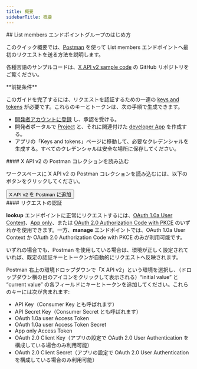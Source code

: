 ```yaml
---
title: 概要
sidebarTitle: 概要
---
```



<div id="getting-started-with-the-list-members-endpoint-group">
  ## List members エンドポイントグループのはじめ方
</div>

このクイック概要では、[Postman](/ja/tutorials/postman-getting-started) を使って List members エンドポイントへ最初のリクエストを送る方法を説明します。

各種言語のサンプルコードは、[X API v2 sample code](https://github.com/xdevplatform/Twitter-API-v2-sample-code) の GitHub リポジトリをご覧ください。 

<Note>
  **前提条件**

  このガイドを完了するには、リクエストを認証するための一連の [keys and tokens](/ja/resources/fundamentals/authentication) が必要です。これらのキーとトークンは、次の手順で生成できます。

  - [開発者アカウントに登録](https://developer.x.com/en/apply-for-access) し、承認を受ける。
  - 開発者ポータルで [Project](/ja/resources/fundamentals/projects) と、それに関連付けた [developer App](/ja/resources/fundamentals/developer-apps) を作成する。
  - アプリの「Keys and tokens」ページに移動して、必要なクレデンシャルを生成する。すべてのクレデンシャルは安全な場所に保存してください。
</Note>

<div id="load-the-x-api-v2-postman-collection">
  #### X API v2 の Postman コレクションを読み込む
</div>

ワークスペースに X API v2 の Postman コレクションを読み込むには、以下のボタンをクリックしてください。

<Button href="https://app.getpostman.com/run-collection/9956214-784efcda-ed4c-4491-a4c0-a26470a67400">
  X API v2 を Postman に追加
</Button>

<div id="authenticate-your-request">
  #### リクエストの認証
</div>

**lookup** エンドポイントに正常にリクエストするには、[OAuth 1.0a User Context](/ja/resources/fundamentals/authentication#oauth-1-0a-2)、[App only](/ja/resources/fundamentals/authentication#bearer-token-also-known-as-app-only)、または [OAuth 2.0 Authorization Code with PKCE](ja/resources/fundamentals/authentication#oauth-2-0-authorization-code-flow-with-pkce-2) のいずれかを使用できます。一方、**manage** エンドポイントでは、OAuth 1.0a User Context か OAuth 2.0 Authorization Code with PKCE のみが利用可能です。

いずれの場合でも、Postman を使用している場合は、環境が正しく設定されていれば、既定の認証キーとトークンが自動的にリクエストへ反映されます。

Postman 右上の環境ドロップダウンで「X API v2」という環境を選択し、（ドロップダウン横の目のアイコンをクリックして表示される）“initial value” と “current value” の各フィールドにキーとトークンを追加してください。これらのキーには次が含まれます:

- API Key（Consumer Key とも呼ばれます）
- API Secret Key（Consumer Secret とも呼ばれます）
- OAuth 1.0a user Access Token
- OAuth 1.0a user Access Token Secret
- App only Access Token
- OAuth 2.0 Client Key（アプリの設定で OAuth 2.0 User Authentication を構成している場合のみ利用可能）
- OAuth 2.0 Client Secret（アプリの設定で OAuth 2.0 User Authentication を構成している場合のみ利用可能）